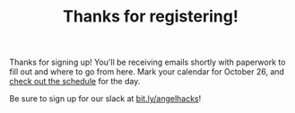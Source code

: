 
<Header sx={{bg: 'accent'}}>

# Thanks for registering!

</Header>

<Container>

Thanks for signing up! You'll be receiving emails shortly with paperwork to fill out and where to go from here.
Mark your calendar for October 26, and <a href="/schedule">check out the schedule</a> for the day.

Be sure to sign up for our slack at <a href="http://bit.ly/angelhacks">bit.ly/angelhacks</a>!

</Container>